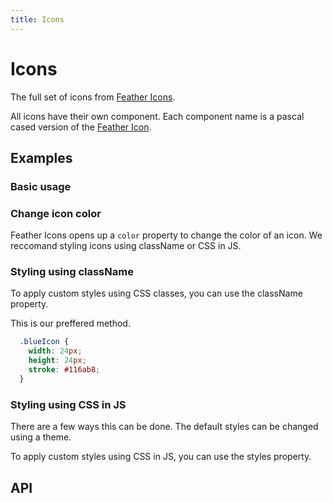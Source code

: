 ```yaml
---
title: Icons
---
```



# Icons

The full set of icons from [Feather Icons](https://feathericons.com).

All icons have their own component. Each component name is a pascal cased version of the [Feather Icon](https://feathericons.com).

## Examples

### Basic usage

<Playground>
  <ArrowDownCircle />
  <GitHub />
  <Minimize />
  <Minimize2 />
  <Figma />
  <LifeBuoy />
  <XCircle />
  <X />
</Playground>

### Change icon color

Feather Icons opens up a `color` property to change the color of an icon. We reccomand styling icons using className or CSS in JS.

<Playground>
  <GitHub color={'#000000'} />
  <GitHub color={'#fdda24'} />
  <GitHub color={'#ef3340'} />
</Playground>

### Styling using className

To apply custom styles using CSS classes, you can use the className property.

This is our preffered method.

<Playground>
  <GitHub className="blueIcon"/>
</Playground>

```css
  .blueIcon {
    width: 24px;
    height: 24px;
    stroke: #116ab8;
  }
```

### Styling using CSS in JS

There are a few ways this can be done. The default styles can be changed using a theme.

To apply custom styles using CSS in JS, you can use the styles property.

<Playground>
  <GitHub style={{width: '24px', height: '24px', stroke: '#116ab8'}}/>
</Playground>

## API

<Props of={Icon} />
